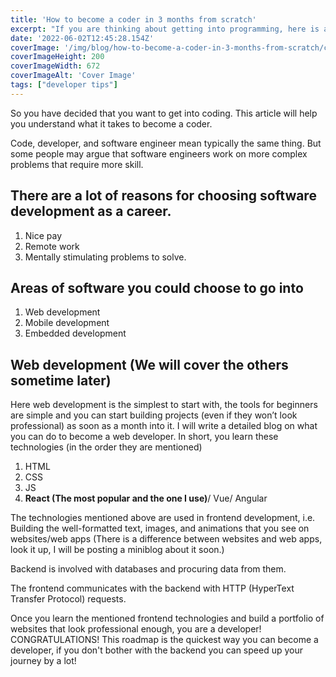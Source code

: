 ```yaml
---
title: 'How to become a coder in 3 months from scratch'
excerpt: "If you are thinking about getting into programming, here is a step-by-step guide for you. I am L, a full-stack developer with 3 years of experience in the MERN stack. I am going to guide you through my own journey so you don't make the mistakes that I made."
date: '2022-06-02T12:45:28.154Z'
coverImage: '/img/blog/how-to-become-a-coder-in-3-months-from-scratch/coverImage.jpeg'
coverImageHeight: 200
coverImageWidth: 672
coverImageAlt: 'Cover Image'
tags: ["developer tips"]
---
```


<!-- ![https://images.unsplash.com/photo-1602992708529-c9fdb12905c9?ixlib=rb-1.2.1&q=80&cs=tinysrgb&fm=jpg&crop=entropy](https://images.unsplash.com/photo-1602992708529-c9fdb12905c9?ixlib=rb-1.2.1&q=80&cs=tinysrgb&fm=jpg&crop=entropy) -->

So you have decided that you want to get into coding.
This article will help you understand what it takes to become a coder.

Code, developer, and software engineer mean typically the same thing. But some people may argue that software engineers work on more complex problems that require more skill.

## There are a lot of reasons for choosing software development as a career.

1. Nice pay
2. Remote work
3. Mentally stimulating problems to solve.

## Areas of software you could choose to go into

1. Web development
2. Mobile development
3. Embedded development

## Web development (We will cover the others sometime later)

Here web development is the simplest to start with, the tools for beginners are simple and you can start building projects (even if they won’t look professional) as soon as a month into it.
I will write a detailed blog on what you can do to become a web developer.
In short, you learn these technologies (in the order they are mentioned)

1. HTML
2. CSS
3. JS
4. **React (The most popular and the one I use)**/ Vue/ Angular

The technologies mentioned above are used in frontend development, i.e. Building the well-formatted text, images, and animations that you see on websites/web apps (There is a difference between websites and web apps, look it up, I will be posting a miniblog about it soon.)

Backend is involved with databases and procuring data from them.

The frontend communicates with the backend with HTTP (HyperText Transfer Protocol) requests.

Once you learn the mentioned frontend technologies and build a portfolio of websites that look professional enough, you are a developer! CONGRATULATIONS!
This roadmap is the quickest way you can become a developer, if you don't bother with the backend you can speed up your journey by a lot!